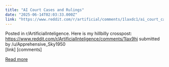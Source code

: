 ```yaml
---
title: "AI Court Cases and Rulings"
date: "2025-06-14T02:03:33.000Z"
link: "https://www.reddit.com/r/artificial/comments/1laxdc1/ai_court_cases_and_rulings/"
---
```


Posted in r/ArtificialInteligence. Here is my hillbilly crosspost:
 https://www.reddit.com/r/ArtificialInteligence/comments/1lax9hj
    submitted by    /u/Apprehensive_Sky1950  
 [link]   [comments]

[Read more](https://www.reddit.com/r/artificial/comments/1laxdc1/ai_court_cases_and_rulings/)

